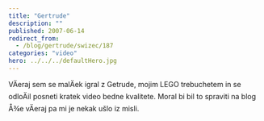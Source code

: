 ```yaml
---
title: "Gertrude"
description: ""
published: 2007-06-14
redirect_from:
  - /blog/gertrude/swizec/187
categories: "video"
hero: ../../../defaultHero.jpg
---
```


VÄeraj sem se malÄek igral z Getrude, mojim LEGO trebuchetem in se odloÄil posneti kratek video bedne kvalitete. Moral bi bil to spraviti na blog Å¾e vÄeraj pa mi je nekak ušlo iz misli.

